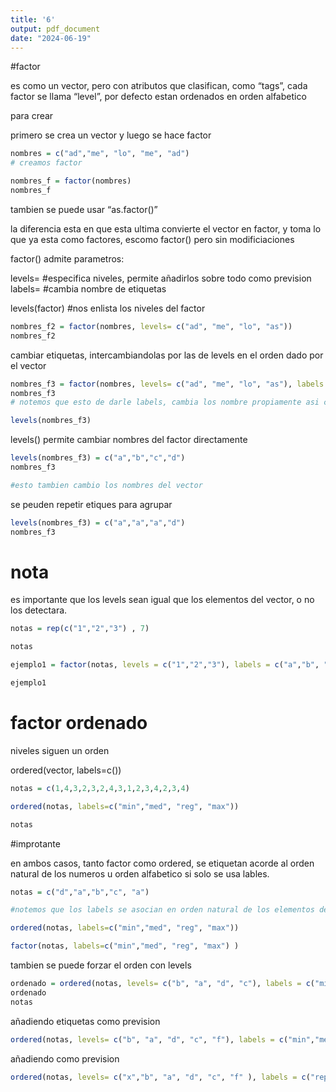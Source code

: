 ```yaml
---
title: '6'
output: pdf_document
date: "2024-06-19"
---
```


#factor

es como un vector, pero con atributos que clasifican, como "tags", cada factor se llama "level", por defecto estan ordenados en orden alfabetico

para crear

primero se crea un vector
y luego se hace factor

```r

nombres = c("ad","me", "lo", "me", "ad")
# creamos factor

nombres_f = factor(nombres)
nombres_f

```
tambien se puede usar "as.factor()"

la diferencia esta en que esta ultima convierte el vector en factor, y toma lo que ya esta como factores, 
escomo factor() pero sin modificiaciones

factor() admite parametros:

levels=  #especifica niveles, permite añadirlos sobre todo como prevision
labels=  #cambia nombre de etiquetas

levels(factor) #nos enlista los niveles del factor

```r
nombres_f2 = factor(nombres, levels= c("ad", "me", "lo", "as"))
nombres_f2


```
cambiar etiquetas, intercambiandolas por las de levels en el orden dado por el vector

```r
nombres_f3 = factor(nombres, levels= c("ad", "me", "lo", "as"), labels = c("adq", "meq", "lsq", "loq"))
nombres_f3
# notemos que esto de darle labels, cambia los nombre propiamente asi como levels

```

```r
levels(nombres_f3)
```

levels() permite cambiar nombres del factor directamente

```r
levels(nombres_f3) = c("a","b","c","d")
nombres_f3

#esto tambien cambio los nombres del vector 
```
se peuden repetir etiques para agrupar


```r
levels(nombres_f3) = c("a","a","a","d")
nombres_f3

``` 
# nota

es importante que los levels sean igual que los elementos del vector, o no los detectara.

```r
notas = rep(c("1","2","3") , 7)

notas 

ejemplo1 = factor(notas, levels = c("1","2","3"), labels = c("a","b", "c"))   

ejemplo1


```




# factor ordenado
niveles siguen un orden

ordered(vector, labels=c())

```r
notas = c(1,4,3,2,3,2,4,3,1,2,3,4,2,3,4)

ordered(notas, labels=c("min","med", "reg", "max"))

notas
```
#improtante

en ambos casos, tanto factor como ordered, se etiquetan acorde al orden natural de los numeros u orden alfabetico si solo se usa lables.


```r
notas = c("d","a","b","c", "a")

#notemos que los labels se asocian en orden natural de los elementos del vector, no usamos levels ya que queremos renombrar directamente

ordered(notas, labels=c("min","med", "reg", "max"))

factor(notas, labels=c("min","med", "reg", "max") )


```
tambien se puede forzar el orden con levels

```r
ordenado = ordered(notas, levels= c("b", "a", "d", "c"), labels = c("min","med", "reg", "max"))
ordenado
notas

```
añadiendo etiquetas como prevision

```r
ordered(notas, levels= c("b", "a", "d", "c", "f"), labels = c("min","med", "reg", "max", "super"))

```

añadiendo como prevision

```r
ordered(notas, levels= c("x","b", "a", "d", "c", "f" ), labels = c("repr","min","med", "reg", "max", "super"))

```


